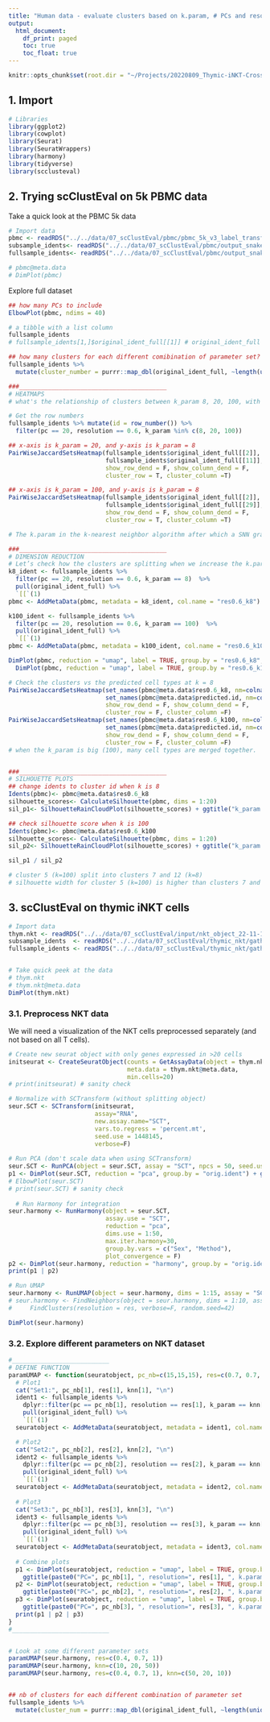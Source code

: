 ```yaml
---
title: "Human data - evaluate clusters based on k.param, # PCs and resolution"
output:
  html_document:
    df_print: paged
    toc: true
    toc_float: true
---
```


```r
knitr::opts_chunk$set(root.dir = "~/Projects/20220809_Thymic-iNKT-CrossSpecies/scripts/human-thymus/")
```


## 1. Import

```r
# Libraries
library(ggplot2)
library(cowplot)
library(Seurat)
library(SeuratWrappers)
library(harmony)
library(tidyverse)
library(scclusteval)
```




## 2. Trying scClustEval on 5k PBMC data

Take a quick look at the PBMC 5k data
```r
# Import data
pbmc <- readRDS("../../data/07_scClustEval/pbmc/pbmc_5k_v3_label_transfered_from_10k.rds")
subsample_idents<- readRDS("../../data/07_scClustEval/pbmc/output_snakemake/gather_subsample.rds")
fullsample_idents<- readRDS("../../data/07_scClustEval/pbmc/output_snakemake/gather_full_sample.rds")

# pbmc@meta.data
# DimPlot(pbmc)
```

Explore full dataset

```r
## how many PCs to include
ElbowPlot(pbmc, ndims = 40)

# a tibble with a list column
fullsample_idents
# fullsample_idents[1,]$original_ident_full[[1]] # original_ident_full is the vector of cells with the cluster number they are assigned to.

## how many clusters for each different comibination of parameter set?
fullsample_idents %>%
  mutate(cluster_number = purrr::map_dbl(original_ident_full, ~length(unique(.x))))

###_________________________________________
# HEATMAPS
# what's the relationship of clusters between k_param 8, 20, 100, with same pc=20 and resolution = 0.6

# Get the row numbers
fullsample_idents %>% mutate(id = row_number()) %>%
  filter(pc == 20, resolution == 0.6, k_param %in% c(8, 20, 100))

## x-axis is k_param = 20, and y-axis is k_param = 8
PairWiseJaccardSetsHeatmap(fullsample_idents$original_ident_full[[2]],
                           fullsample_idents$original_ident_full[[11]],
                           show_row_dend = F, show_column_dend = F,
                           cluster_row = T, cluster_column =T)

## x-axis is k_param = 100, and y-axis is k_param = 8
PairWiseJaccardSetsHeatmap(fullsample_idents$original_ident_full[[2]],
                           fullsample_idents$original_ident_full[[29]],
                           show_row_dend = F, show_column_dend = F,
                           cluster_row = T, cluster_column =T)

# The k.param in the k-nearest neighbor algorithm after which a SNN graph is constructed. This parameter determines the resolution of the clustering where a bigger k yields a more interconnected graph and bigger clusters. We see if we increase the k param to 100, we get fewer number of total number of clusters.

###_________________________________________
# DIMENSION REDUCTION
# Let’s check how the clusters are splitting when we increase the k.param.
k8_ident <- fullsample_idents %>%
  filter(pc == 20, resolution == 0.6, k_param == 8)  %>%
  pull(original_ident_full) %>%
  `[[`(1)
pbmc <- AddMetaData(pbmc, metadata = k8_ident, col.name = "res0.6_k8")

k100_ident <- fullsample_idents %>%
  filter(pc == 20, resolution == 0.6, k_param == 100)  %>%
  pull(original_ident_full) %>%
  `[[`(1)
pbmc <- AddMetaData(pbmc, metadata = k100_ident, col.name = "res0.6_k100")

DimPlot(pbmc, reduction = "umap", label = TRUE, group.by = "res0.6_k8", repel = TRUE) + ggtitle("k_param 8") + NoLegend() |
  DimPlot(pbmc, reduction = "umap", label = TRUE, group.by = "res0.6_k100", repel = TRUE) + ggtitle("k_param 100") + NoLegend()

# Check the clusters vs the predicted cell types at k = 8
PairWiseJaccardSetsHeatmap(set_names(pbmc@meta.data$res0.6_k8, nm=colnames(pbmc)),
                           set_names(pbmc@meta.data$predicted.id, nm=colnames(pbmc)),
                           show_row_dend = F, show_column_dend = F,
                           cluster_row = F, cluster_column =F)
PairWiseJaccardSetsHeatmap(set_names(pbmc@meta.data$res0.6_k100, nm=colnames(pbmc)),
                           set_names(pbmc@meta.data$predicted.id, nm=colnames(pbmc)),
                           show_row_dend = F, show_column_dend = F,
                           cluster_row = F, cluster_column =F)
# when the k_param is big (100), many cell types are merged together.


###_________________________________________
# SILHOUETTE PLOTS
## change idents to cluster id when k is 8
Idents(pbmc)<- pbmc@meta.data$res0.6_k8
silhouette_scores<- CalculateSilhouette(pbmc, dims = 1:20)
sil_p1<- SilhouetteRainCloudPlot(silhouette_scores) + ggtitle("k_param 8")

## check silhouette score when k is 100
Idents(pbmc)<- pbmc@meta.data$res0.6_k100
silhouette_scores<- CalculateSilhouette(pbmc, dims = 1:20)
sil_p2<- SilhouetteRainCloudPlot(silhouette_scores) + ggtitle("k_param 100")

sil_p1 / sil_p2

# cluster 5 (k=100) split into clusters 7 and 12 (k=8)
# silhouette width for cluster 5 (k=100) is higher than clusters 7 and 12 (k=8), suggesting that k=100 is a better option?
```




## 3. scClustEval on thymic iNKT cells

```r
# Import data
thym.nkt <- readRDS("../../data/07_scClustEval/input/nkt_object_22-11-10.rds")
subsample_idents  <- readRDS("../../data/07_scClustEval/thymic_nkt/gather_subsample.rds")
fullsample_idents <- readRDS("../../data/07_scClustEval/thymic_nkt/gather_full_sample.rds")


# Take quick peek at the data
# thym.nkt
# thym.nkt@meta.data
DimPlot(thym.nkt)
```


### 3.1. Preprocess NKT data

We will need a visualization of the NKT cells preprocessed separately (and not based on all T cells).

```r
# Create new seurat object with only genes expressed in >20 cells
initseurat <- CreateSeuratObject(counts = GetAssayData(object = thym.nkt, slot = "counts", assay="RNA"),
                                 meta.data = thym.nkt@meta.data,
                                 min.cells=20)
# print(initseurat) # sanity check

# Normalize with SCTransform (without splitting object)
seur.SCT <- SCTransform(initseurat,
                        assay="RNA",
                        new.assay.name="SCT",
                        vars.to.regress = 'percent.mt',
                        seed.use = 1448145,
                        verbose=F)
  
# Run PCA (don't scale data when using SCTransform)
seur.SCT <- RunPCA(object = seur.SCT, assay = "SCT", npcs = 50, seed.use=42, verbose=F)
p1 <- DimPlot(seur.SCT, reduction = "pca", group.by = "orig.ident") + ggtitle("PCA pre-integration")
# ElbowPlot(seur.SCT)
# print(seur.SCT) # sanity check
  
  # Run Harmony for integration
seur.harmony <- RunHarmony(object = seur.SCT,
                           assay.use = "SCT",
                           reduction = "pca",
                           dims.use = 1:50,
                           max.iter.harmony=30,
                           group.by.vars = c("Sex", "Method"),
                           plot_convergence = F)
p2 <- DimPlot(seur.harmony, reduction = "harmony", group.by = "orig.ident") + ggtitle("PCA post-integration")
print(p1 | p2)

# Run UMAP
seur.harmony <- RunUMAP(object = seur.harmony, dims = 1:15, assay = "SCT", reduction = "harmony", verbose=F, seed.use=42)
# seur.harmony <- FindNeighbors(object = seur.harmony, dims = 1:10, assay = "SCT", reduction = "harmony", verbose=F) %>%
#     FindClusters(resolution = res, verbose=F, random.seed=42)

DimPlot(seur.harmony)
```



### 3.2. Explore different parameters on NKT dataset

```r
#___________________________
# DEFINE FUNCTION
paramUMAP <- function(seuratobject, pc_nb=c(15,15,15), res=c(0.7, 0.7, 0.7), knn=c(20,20,20)){
  # Plot1
  cat("Set1:", pc_nb[1], res[1], knn[1], "\n")
  ident1 <- fullsample_idents %>%
    dplyr::filter(pc == pc_nb[1], resolution == res[1], k_param == knn[1])  %>%
    pull(original_ident_full) %>%
    `[[`(1)
  seuratobject <- AddMetaData(seuratobject, metadata = ident1, col.name = "set1")

  # Plot2
  cat("Set2:", pc_nb[2], res[2], knn[2], "\n")
  ident2 <- fullsample_idents %>%
    dplyr::filter(pc == pc_nb[2], resolution == res[2], k_param == knn[2])  %>%
    pull(original_ident_full) %>%
    `[[`(1)
  seuratobject <- AddMetaData(seuratobject, metadata = ident2, col.name = "set2")
  
  # Plot3
  cat("Set3:", pc_nb[3], res[3], knn[3], "\n")
  ident3 <- fullsample_idents %>%
    dplyr::filter(pc == pc_nb[3], resolution == res[3], k_param == knn[3])  %>%
    pull(original_ident_full) %>%
    `[[`(1)
  seuratobject <- AddMetaData(seuratobject, metadata = ident3, col.name = "set3")
  
  # Combine plots
  p1 <- DimPlot(seuratobject, reduction = "umap", label = TRUE, group.by = "set1", repel = TRUE) +
    ggtitle(paste0("PC=", pc_nb[1], ", resolution=", res[1], ", k.param=", knn[1])) #+ NoLegend()
  p2 <- DimPlot(seuratobject, reduction = "umap", label = TRUE, group.by = "set2", repel = TRUE) +
    ggtitle(paste0("PC=", pc_nb[2], ", resolution=", res[2], ", k.param=", knn[2])) #+ NoLegend()
  p3 <- DimPlot(seuratobject, reduction = "umap", label = TRUE, group.by = "set3", repel = TRUE) +
    ggtitle(paste0("PC=", pc_nb[3], ", resolution=", res[3], ", k.param=", knn[3])) #+ NoLegend()
  print(p1 | p2 | p3)
}
#___________________________


# Look at some different parameter sets
paramUMAP(seur.harmony, res=c(0.4, 0.7, 1))
paramUMAP(seur.harmony, knn=c(10, 20, 50))
paramUMAP(seur.harmony, res=c(0.4, 0.7, 1), knn=c(50, 20, 10))


## nb of clusters for each different combination of parameter set
fullsample_idents %>%
  mutate(cluster_num = purrr::map_dbl(original_ident_full, ~length(unique(.x)))) # 5 to 15 clusters

```

